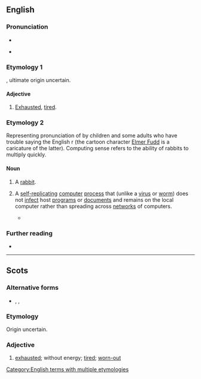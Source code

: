 ==English==

===Pronunciation===
* {{IPA|en|/ˈwæbɪt/}}
* {{audio|en|LL-Q1860 (eng)-Vealhurl-wabbit.wav|Audio (RP)}}
*: {{rhymes|en|æbɪt}}

===Etymology 1===
{{etyl|sco|en}} {{m|sco|wabbit}}, ultimate origin uncertain.

====Adjective====
{{en-adj}}

# {{lb|en|Scotland}} [[exhausted|Exhausted]], [[tired]].

===Etymology 2===
Representing pronunciation of {{m|en|rabbit}} by children and some adults who have trouble saying the English r (the cartoon character [[w:Elmer Fudd|Elmer Fudd]] is a caricature of the latter). Computing sense refers to the ability of rabbits to multiply quickly.

====Noun====
{{en-noun}}

# {{lb|en|humorous|childish|pronunciation spelling}} A [[rabbit]].
# {{lb|en|computing}} A [[self-replicating]] [[computer]] [[process]] that (unlike a [[virus]] or [[worm]]) does not [[infect]] host [[program]]s or [[document]]s and remains on the local computer rather than spreading across [[network]]s of computers. {{defdate|from 1974}}
#: {{cot|en|fork bomb}}
#* {{quote-book|en|editor=Steve Jones|author=Philip E. N. Howard|title=Encyclopedia of New Media|year=2002|publisher=SAGE Publications|entry=Hacktivism|page=216|pageurl=https://books.google.com/books?id=YgVzAwAAQBAJ&pg=PA216&dq=%22wabbit%22+virus&hl=&cd=3&source=gbs_api#v=onepage&q=%22wabbit%22%20virus&f=false|isbn=978-1-4522-6528-5|passage=For example, a hacker might write a quine virus program that generates complete copies of itself as part of its output, a worm virus program that reproduces itself across a network, or a '''wabbit''' virus program designed to perpetually duplicate itself,  at least until the system crashes. In contrast to the '''wabbit's''' slow growth, a fork bomb quickly generates multiple copies itself.}}

===Further reading===
* {{pedia|fork bomb}}

[[Category:English terms with multiple etymologies]]

----

==Scots==

===Alternative forms===
* {{l|sco|wibbit}}, {{l|sco|wubbit}}, {{l|sco|wappit}}

===Etymology===
Origin uncertain.

===Adjective===
{{sco-adj}}

# [[exhausted]]; without energy; [[tired]]; [[worn-out]]